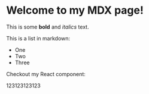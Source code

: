 # Welcome to my MDX page!

This is some **bold** and _italics_ text.

This is a list in markdown:

- One
- Two
- Three

Checkout my React component:

<div>123123123123</div>
